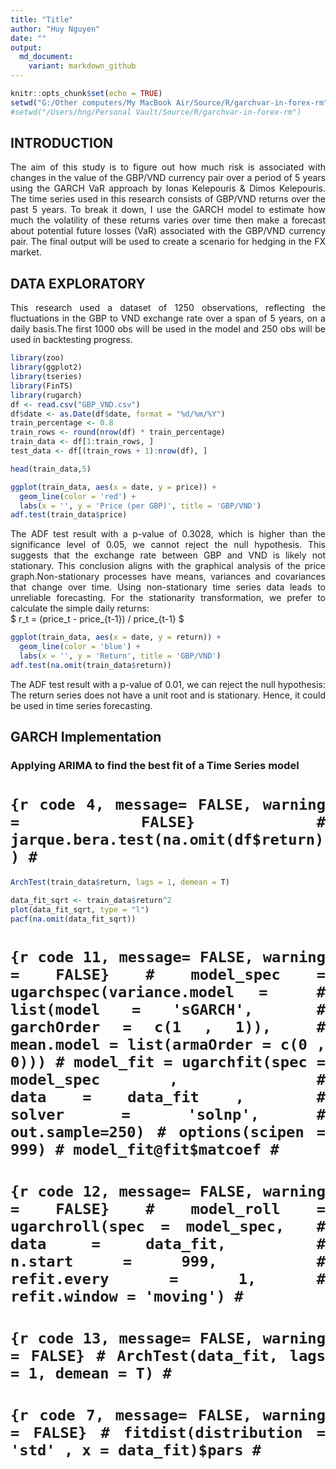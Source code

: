 ```yaml
---
title: "Title"
author: "Huy Nguyen"
date: ""
output:
  md_document:
    variant: markdown_github
---
```


```r
knitr::opts_chunk$set(echo = TRUE)
setwd("G:/Other computers/My MacBook Air/Source/R/garchvar-in-forex-rm")
#setwd("/Users/hng/Personal Vault/Source/R/garchvar-in-forex-rm")
```

## INTRODUCTION
<div align="justify">The aim of this study is to figure out how much risk is associated with changes in the value of the GBP/VND currency pair over a period of 5 years using the GARCH VaR approach by Ionas Kelepouris & Dimos Kelepouris. The time series used in this research consists of GBP/VND returns over the past 5 years. To break it down, I use the GARCH model to estimate how much the volatility of these returns varies over time then make a forecast about potential future losses (VaR) associated with the GBP/VND currency pair. The final output will be used to create a scenario for hedging in the FX market.

## DATA EXPLORATORY
<div align="justify">This research used a dataset of 1250 observations, reflecting the fluctuations in the GBP to VND exchange rate over a span of 5 years, on a daily basis.The first 1000 obs will be used in the model and 250 obs will be used in backtesting progress.

```r
library(zoo)
library(ggplot2)
library(tseries)
library(FinTS)
library(rugarch)
df <- read.csv("GBP_VND.csv")
df$date <- as.Date(df$date, format = "%d/%m/%Y")
train_percentage <- 0.8
train_rows <- round(nrow(df) * train_percentage)
train_data <- df[1:train_rows, ]
test_data <- df[(train_rows + 1):nrow(df), ]
```

```r
head(train_data,5)
```

```r
ggplot(train_data, aes(x = date, y = price)) +
  geom_line(color = 'red') +
  labs(x = '', y = 'Price (per GBP)', title = 'GBP/VND')
adf.test(train_data$price)
```

<div align="justify">The ADF test result with a p-value of 0.3028, which is higher than the significance level of 0.05, we cannot reject the null hypothesis. This suggests that the exchange rate between GBP and VND is likely not stationary. This conclusion aligns with the graphical analysis of the price graph.Non-stationary processes have means, variances and covariances that change over time. Using non-stationary time series data leads to unreliable forecasting. For the stationarity transformation, we prefer to calculate the simple daily returns:  
$ r_t = (price_t - price_{t-1}) / price_{t-1} $


```r
ggplot(train_data, aes(x = date, y = return)) +
  geom_line(color = 'blue') +
  labs(x = '', y = 'Return', title = 'GBP/VND')
adf.test(na.omit(train_data$return))
```

<div align="justify">The ADF test result with a p-value of 0.01, we can reject the null hypothesis: The return series does not have a unit root and is stationary. Hence, it could be used in time series forecasting.

## GARCH Implementation
### Applying ARIMA to find the best fit of a Time Series model

# ```{r code 4, message= FALSE, warning = FALSE}
# jarque.bera.test(na.omit(df$return))
# ```


```r
ArchTest(train_data$return, lags = 1, demean = T)
```

```r
data_fit_sqrt <- train_data$return^2
plot(data_fit_sqrt, type = "l")
pacf(na.omit(data_fit_sqrt))
```

# ```{r code 11, message= FALSE, warning = FALSE}
# model_spec = ugarchspec(variance.model = 
#                           list(model = 'sGARCH', 
#                                garchOrder = c(1 , 1)), 
#                           mean.model = list(armaOrder = c(0 , 0)))
# model_fit = ugarchfit(spec = model_spec , 
#                       data = data_fit , 
#                       solver = 'solnp',
#                       out.sample=250)
# options(scipen = 999)
# model_fit@fit$matcoef
# ```
# 
# ```{r code 12, message= FALSE, warning = FALSE}
# model_roll = ugarchroll(spec = model_spec, 
#                         data = data_fit, 
#                         n.start = 999, 
#                         refit.every = 1,
#                         refit.window = 'moving')
# ```
# 
# ```{r code 13, message= FALSE, warning = FALSE}
# ArchTest(data_fit, lags = 1, demean = T)
# ```

# ```{r code 7, message= FALSE, warning = FALSE}
# fitdist(distribution = 'std' , x = data_fit)$pars
# ```
